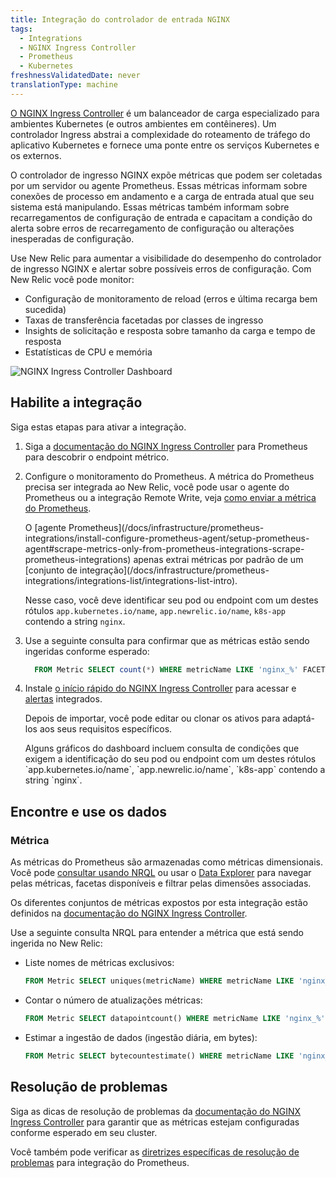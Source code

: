 ```yaml
---
title: Integração do controlador de entrada NGINX
tags:
  - Integrations
  - NGINX Ingress Controller
  - Prometheus
  - Kubernetes
freshnessValidatedDate: never
translationType: machine
---
```


[O NGINX Ingress Controller](https://www.nginx.com/resources/glossary/kubernetes-ingress-controller/) é um balanceador de carga especializado para ambientes Kubernetes (e outros ambientes em contêineres). Um controlador Ingress abstrai a complexidade do roteamento de tráfego do aplicativo Kubernetes e fornece uma ponte entre os serviços Kubernetes e os externos.

O controlador de ingresso NGINX expõe métricas que podem ser coletadas por um servidor ou agente Prometheus. Essas métricas informam sobre conexões de processo em andamento e a carga de entrada atual que seu sistema está manipulando. Essas métricas também informam sobre recarregamentos de configuração de entrada e capacitam a condição do alerta sobre erros de recarregamento de configuração ou alterações inesperadas de configuração.

Use New Relic para aumentar a visibilidade do desempenho do controlador de ingresso NGINX e alertar sobre possíveis erros de configuração. Com New Relic você pode monitor:

* Configuração de monitoramento de reload (erros e última recarga bem sucedida)
* Taxas de transferência facetadas por classes de ingresso
* Insights de solicitação e resposta sobre tamanho da carga e tempo de resposta
* Estatísticas de CPU e memória

<img
  title="NGINX Ingress Controller Dashboard"
  alt="NGINX Ingress Controller Dashboard"
  src="/images/kubernetes_screenshot-crop_ingress-controller-dashboard.webp"
/>

## Habilite a integração

Siga estas etapas para ativar a integração.

1. Siga a [documentação do NGINX Ingress Controller](https://kubernetes.github.io/ingress-nginx/user-guide/monitoring/#prometheus-and-grafana-installation-using-pod-annotations) para Prometheus para descobrir o endpoint métrico.

2. Configure o monitoramento do Prometheus. A métrica do Prometheus precisa ser integrada ao New Relic, você pode usar o agente do Prometheus ou a integração Remote Write, veja [como enviar a métrica do Prometheus](/docs/infrastructure/prometheus-integrations/get-started/send-prometheus-metric-data-new-relic/).

   <Callout variant="important">
     O [agente Prometheus](/docs/infrastructure/prometheus-integrations/install-configure-prometheus-agent/setup-prometheus-agent#scrape-metrics-only-from-prometheus-integrations-scrape-prometheus-integrations) apenas extrai métricas por padrão de um [conjunto de integração](/docs/infrastructure/prometheus-integrations/integrations-list/integrations-list-intro).

     Nesse caso, você deve identificar seu pod ou endpoint com um destes rótulos `app.kubernetes.io/name`, `app.newrelic.io/name`, `k8s-app` contendo a string `nginx`.
   </Callout>

3. Use a seguinte consulta para confirmar que as métricas estão sendo ingeridas conforme esperado:

   ```sql
     FROM Metric SELECT count(*) WHERE metricName LIKE 'nginx_%' FACET metricName LIMIT MAX
   ```

4. Instale [o início rápido do NGINX Ingress Controller](https://newrelic.com/instant-observability/nginx-ingress-controller) para acessar <InlinePopover type="dashboards"/>e [alertas](/docs/alerts-applied-intelligence/new-relic-alerts/learn-alerts/introduction-alerts/) integrados.

   Depois de importar, você pode editar ou clonar os ativos para adaptá-los aos seus requisitos específicos.

   <Callout variant="important">
     Alguns gráficos do dashboard incluem consulta de condições que exigem a identificação do seu pod ou endpoint com um destes rótulos `app.kubernetes.io/name`, `app.newrelic.io/name`, `k8s-app` contendo a string `nginx`.
   </Callout>

## Encontre e use os dados

### Métrica

As métricas do Prometheus são armazenadas como métricas dimensionais. Você pode [consultar usando NRQL](/docs/telemetry-data-platform/get-data/apis/query-metric-data-type/) ou usar o [Data Explorer](/docs/query-your-data/explore-query-data/browse-data/introduction-data-explorer/) para navegar pelas métricas, facetas disponíveis e filtrar pelas dimensões associadas.

Os diferentes conjuntos de métricas expostos por esta integração estão definidos na [documentação do NGINX Ingress Controller](https://kubernetes.github.io/ingress-nginx/user-guide/monitoring/#exposed-metrics).

Use a seguinte consulta NRQL para entender a métrica que está sendo ingerida no New Relic:

* Liste nomes de métricas exclusivos:

  ```sql
  FROM Metric SELECT uniques(metricName) WHERE metricName LIKE 'nginx_%' LIMIT MAX
  ```

* Contar o número de atualizações métricas:

  ```sql
  FROM Metric SELECT datapointcount() WHERE metricName LIKE 'nginx_%' LIMIT MAX
  ```

* Estimar a ingestão de dados (ingestão diária, em bytes):

  ```sql
  FROM Metric SELECT bytecountestimate() WHERE metricName LIKE 'nginx_%' SINCE 1 day ago
  ```

## Resolução de problemas

Siga as dicas de resolução de problemas da [documentação do NGINX Ingress Controller](https://kubernetes.github.io/ingress-nginx/user-guide/monitoring/#prometheus-and-grafana-installation-using-pod-annotations) para garantir que as métricas estejam configuradas conforme esperado em seu cluster.

Você também pode verificar as [diretrizes específicas de resolução de problemas](/docs/infrastructure/prometheus-integrations/troubleshooting/no-data-appears-prometheus-integration) para integração do Prometheus.
